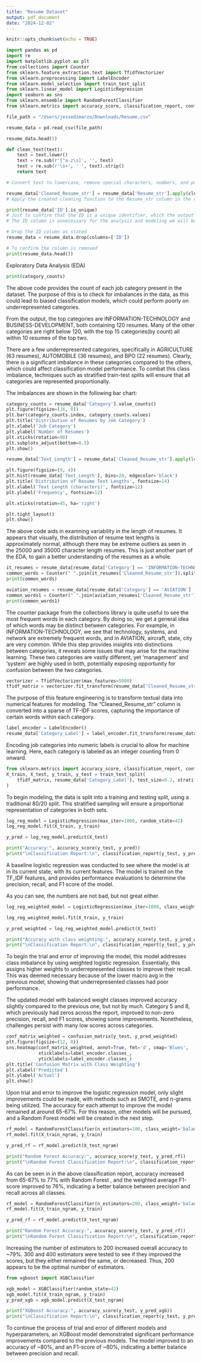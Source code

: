 ```yaml
---
title: "Resume Dataset"
output: pdf_document
date: "2024-12-02"
---
```


```r
knitr::opts_chunk$set(echo = TRUE)
```

```python
import pandas as pd
import re
import matplotlib.pyplot as plt
from collections import Counter
from sklearn.feature_extraction.text import TfidfVectorizer
from sklearn.preprocessing import LabelEncoder
from sklearn.model_selection import train_test_split
from sklearn.linear_model import LogisticRegression
import seaborn as sns
from sklearn.ensemble import RandomForestClassifier
from sklearn.metrics import accuracy_score, classification_report, confusion_matrix

file_path = "/Users/jessedimarzo/Downloads/Resume.csv"

resume_data = pd.read_csv(file_path)

resume_data.head(5)
```
```python
def clean_text(text):
    text = text.lower()
    text = re.sub(r'[^a-z\s]', '', text)
    text = re.sub(r'\s+', ' ', text).strip()
    return text

# Convert text to lowercase, remove special characters, numbers, and punctuation, remove extra whitespace, using the built in python library re. This is not something we discussed in class, but it is very helpful since we are dealing with strings in this dataset.
```

```python
resume_data['Cleaned_Resume_str'] = resume_data['Resume_str'].apply(clean_text)
# Apply the created cleaning function to the Resume_str column in the dataset
```



```python
print(resume_data['ID'].is_unique)
# Just to confirm that the ID is a unique identifier, which the output of "True" confirmed. 
# The ID column is unnecessary for the analysis and modeling we will be performing, and thus will be removed at this stage in the cleaning process.
```

```python
# Drop the ID column as stated
resume_data = resume_data.drop(columns=['ID'])

# To confirm the column is removed
print(resume_data.head())
```

Exploratory Data Analysis (EDA)
```python
print(category_counts)
```
The above code provides the count of each job category present in the dataset. The purpose of this is to check for imbalances in the data, as this could lead to biased classification models, which could perform poorly on underrepresented categories. 

From the output, the top categories are INFORMATION-TECHNOLOGY and BUSINESS-DEVELOPMENT, both containing 120 resumes. Many of the other categories are right below 120, with the top 15 categories(by count) all within 10 resumes of the top two.

There are a few underrepresented categories, specifically in AGRICULTURE (63 resumes), AUTOMOBILE (36 resumes), and BPO (22 resumes). Clearly, there is a significant imbalance in these categories compared to the others, which could affect classification model performance. To combat this class imbalance, techniques such as stratified train-test splits will ensure that all categories are represented proportionally.  

The imbalances are shown in the following bar chart:

```python
category_counts = resume_data['Category'].value_counts()
plt.figure(figsize=(16, 8))
plt.bar(category_counts.index, category_counts.values)
plt.title('Distribution of Resumes by Job Category')
plt.xlabel('Job Category')
plt.ylabel('Number of Resumes')
plt.xticks(rotation=90)
plt.subplots_adjust(bottom=0.5)
plt.show()
```
```python
resume_data['Text_Length'] = resume_data['Cleaned_Resume_str'].apply(len)

plt.figure(figsize=(9, 4))
plt.hist(resume_data['Text_Length'], bins=20, edgecolor='black')
plt.title('Distribution of Resume Text Lengths', fontsize=14)
plt.xlabel('Text Length (characters)', fontsize=12)
plt.ylabel('Frequency', fontsize=12)

plt.xticks(rotation=45, ha='right')

plt.tight_layout()
plt.show()
```
The above code aids in examning variability in the length of resumes. It appears that visually, the distribution of resume text lengths is approximately normal, although there may be extreme outliers as seen in the 25000 and 35000 character length resumes. This is just another part of the EDA, to gain a better understanding of the resumes as a whole.

```python
it_resumes = resume_data[resume_data['Category'] == 'INFORMATION-TECHNOLOGY']
common_words = Counter(" ".join(it_resumes['Cleaned_Resume_str']).split()).most_common(20)
print(common_words)
```

```python
aviation_resumes = resume_data[resume_data['Category'] == 'AVIATION']
common_words1 = Counter(" ".join(aviation_resumes['Cleaned_Resume_str']).split()).most_common(30)
print(common_words1)
```
The counter package from the collections library is quite useful to see the most frequent words in each category. By doing so, we get a general idea of which words may be distinct between categories. For example, in INFORMATION-TECHNOLOGY, we see that technology, systems, and network are extremely frequent words, and in AVIATION, aircraft, state, city are very common. While this step provides insights into distinctions between categories, it reveals some issues that may arise for the machine learning. These two categories are vastly different, yet 'management' and 'system' are highly used in both, potentially exposing opportunity for confusion between the two categories.


```python
vectorizer = TfidfVectorizer(max_features=5000)
tfidf_matrix = vectorizer.fit_transform(resume_data['Cleaned_Resume_str'])
```
The purpose of this feature engineering is to transform textual data into numerical features for modeling. The "Cleaned_Resume_str" column is converted into a sparse of TF-IDF scores, capturing the importance of certain words within each category.
```python
label_encoder = LabelEncoder()
resume_data['Category_Label'] = label_encoder.fit_transform(resume_data['Category'])
```
Encoding job categories into numeric labels is crucial to allow for machine learning. Here, each category is labeled as an integer counting from 0 onward.

```python
from sklearn.metrics import accuracy_score, classification_report, confusion_matrix
X_train, X_test, y_train, y_test = train_test_split(
    tfidf_matrix, resume_data['Category_Label'], test_size=0.2, stratify=resume_data['Category_Label'], random_state=42
)
```
To begin modeling, the data is split into a training and testing split, using a traditional 80/20 split. This stratified sampling will ensure a proportional representation of categories in both sets.

```python
log_reg_model = LogisticRegression(max_iter=1000, random_state=42)
log_reg_model.fit(X_train, y_train)

y_pred = log_reg_model.predict(X_test)

print("Accuracy:", accuracy_score(y_test, y_pred))
print("\nClassification Report:\n", classification_report(y_test, y_pred))
```
A baseline logistic regression was conducted to see where the model is at in its current state, with its current features. The model is trained on the TF_IDF features, and provides performance evaluations to determine the precision, recall, and F1 score of the model.

As you can see, the numbers are not bad, but not great either. 

```python
log_reg_weighted_model = LogisticRegression(max_iter=1000, class_weight='balanced', random_state=42)

log_reg_weighted_model.fit(X_train, y_train)

y_pred_weighted = log_reg_weighted_model.predict(X_test)

print("Accuracy with class weighting:", accuracy_score(y_test, y_pred_weighted))
print("\nClassification Report:\n", classification_report(y_test, y_pred_weighted))
```
To begin the trial and error of improving the model, this model addresses class imbalance by using weighted logistic regression. Essentially, this assigns higher weights to underrepresented classes to improve their recall. This was deemed necessary because of the lower macro avg in the previous model, showing that underrepresented classes had poor performance.

The updated model with balanced weight classes improved accuracy slightly compared to the previous one, but not by much. Category 5 and 8, which previously had zeros across the report, improved to non-zero precision, recall, and F1 scores, showing some improvements. Nonetheless, challenges persist with many low scores across categories.

```python
conf_matrix_weighted = confusion_matrix(y_test, y_pred_weighted)
plt.figure(figsize=(12, 8))
sns.heatmap(conf_matrix_weighted, annot=True, fmt='d', cmap='Blues', 
            xticklabels=label_encoder.classes_, 
            yticklabels=label_encoder.classes_)
plt.title('Confusion Matrix with Class Weighting')
plt.xlabel('Predicted')
plt.ylabel('Actual')
plt.show()
```

Upon trial and error to improve the logistic regression model, only slight improvements could be made, with methods such as SMOTE, and n-grams being utilized. The accuracy for each attempt to improve the model remained at around 65-67%. For this reason, other models will be pursued, and a Random Forest model will be created in the next step.


```python
rf_model = RandomForestClassifier(n_estimators=100, class_weight='balanced', random_state=42)
rf_model.fit(X_train_ngram, y_train)

y_pred_rf = rf_model.predict(X_test_ngram)

print("Random Forest Accuracy:", accuracy_score(y_test, y_pred_rf))
print("\nRandom Forest Classification Report:\n", classification_report(y_test, y_pred_rf))
```
As can be seen in in the above classification report, accuracy increased from 65-67% to 77% with Random Forest , and the weighted average F1-score improved to 76%, indicating a better balance between precision and recall across all classes.

```python
rf_model = RandomForestClassifier(n_estimators=200, class_weight='balanced', random_state=42)
rf_model.fit(X_train_ngram, y_train)

y_pred_rf = rf_model.predict(X_test_ngram)

print("Random Forest Accuracy:", accuracy_score(y_test, y_pred_rf))
print("\nRandom Forest Classification Report:\n", classification_report(y_test, y_pred_rf))
```
Increasing the number of estimators to 200 increased overall accuracy to ~79%. 300 and 400 estimators were tested to see if they improved the scores, but they either remained the same, or decreased. Thus, 200 appears to be the optimal number of estimators.

```python
from xgboost import XGBClassifier

xgb_model = XGBClassifier(random_state=42)
xgb_model.fit(X_train_ngram, y_train)
y_pred_xgb = xgb_model.predict(X_test_ngram)

print("XGBoost Accuracy:", accuracy_score(y_test, y_pred_xgb))
print("\nClassification Report:\n", classification_report(y_test, y_pred_xgb))
```
To continue the process of trial and error of different models and hyperparameters, an XGBoost model demonstrated significant performance improvements compared to the previous models. The model improved to an accuracy of ~80%, and an F1-score of ~80%, indicating a better balance between precision and recall.
